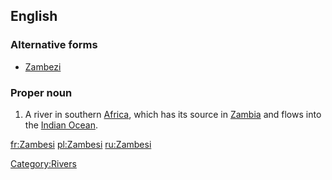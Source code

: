 ==English==
{{wikipedia}}

===Alternative forms===
*[[Zambezi]]
===Proper noun===
{{en-proper noun}}

# A river in southern [[Africa]], which has its source in [[Zambia]] and flows into the [[Indian Ocean]]. 
[[Category:Rivers]]

[[fr:Zambesi]]
[[pl:Zambesi]]
[[ru:Zambesi]]